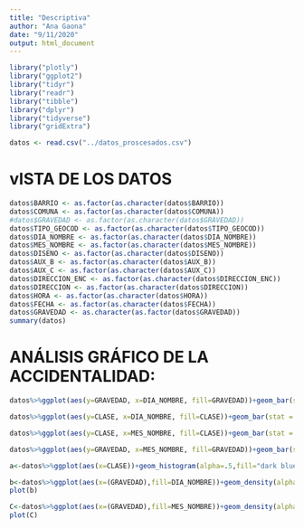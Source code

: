 ```yaml
---
title: "Descriptiva"
author: "Ana Gaona"
date: "9/11/2020"
output: html_document
---
```

```r
library("plotly")
library("ggplot2")
library("tidyr")
library("readr")
library("tibble")
library("dplyr") 
library("tidyverse")
library("gridExtra")

```

```r
datos <- read.csv("../datos_proscesados.csv")
```

# vISTA DE LOS DATOS
```r
datos$BARRIO <- as.factor(as.character(datos$BARRIO))
datos$COMUNA <- as.factor(as.character(datos$COMUNA))
#datos$GRAVEDAD <- as.factor(as.character(datos$GRAVEDAD))
datos$TIPO_GEOCOD <- as.factor(as.character(datos$TIPO_GEOCOD))
datos$DIA_NOMBRE <- as.factor(as.character(datos$DIA_NOMBRE))
datos$MES_NOMBRE <- as.factor(as.character(datos$MES_NOMBRE))
datos$DISENO <- as.factor(as.character(datos$DISENO))
datos$AUX_B <- as.factor(as.character(datos$AUX_B))
datos$AUX_C <- as.factor(as.character(datos$AUX_C))
datos$DIRECCION_ENC <- as.factor(as.character(datos$DIRECCION_ENC))
datos$DIRECCION <- as.factor(as.character(datos$DIRECCION))
datos$HORA <- as.factor(as.character(datos$HORA))
datos$FECHA <- as.factor(as.character(datos$FECHA))
datos$GRAVEDAD <- as.character(as.factor(datos$GRAVEDAD))
summary(datos)
```
# ANÁLISIS GRÁFICO DE LA ACCIDENTALIDAD:


```r
datos%>%ggplot(aes(y=GRAVEDAD, x=DIA_NOMBRE, fill=GRAVEDAD))+geom_bar(stat = "identity")
```
```r
datos%>%ggplot(aes(y=CLASE, x=DIA_NOMBRE, fill=CLASE))+geom_bar(stat = "identity")

```  
```r
datos%>%ggplot(aes(y=CLASE, x=MES_NOMBRE, fill=CLASE))+geom_bar(stat = "identity")

```  
```r
datos%>%ggplot(aes(y=GRAVEDAD, x=MES_NOMBRE, fill=GRAVEDAD))+geom_bar(stat = "identity")

```

```r
a<-datos%>%ggplot(aes(x=CLASE))+geom_histogram(alpha=.5,fill="dark blue")+geom_count(stat="count")

b<-datos%>%ggplot(aes(x=(GRAVEDAD),fill=DIA_NOMBRE))+geom_density(alpha=.5)+facet_wrap(~DIA_NOMBRE)+geom_count(stat="count")
plot(b)

C<-datos%>%ggplot(aes(x=(GRAVEDAD),fill=MES_NOMBRE))+geom_density(alpha=.5)+facet_wrap(~MES_NOMBRE)+geom_count(stat="count")
plot(C)


```
